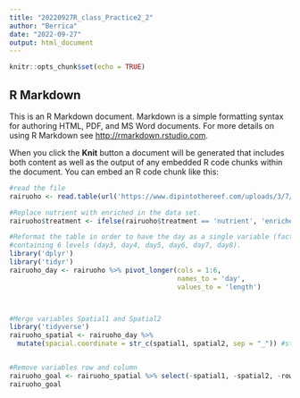 ```yaml
---
title: "20220927R_class_Practice2_2"
author: "Berrica"
date: "2022-09-27"
output: html_document
---
```


```r
knitr::opts_chunk$set(echo = TRUE)
```

## R Markdown

This is an R Markdown document. Markdown is a simple formatting syntax for authoring HTML, PDF, and MS Word documents. For more details on using R Markdown see <http://rmarkdown.rstudio.com>.

When you click the **Knit** button a document will be generated that includes both content as well as the output of any embedded R code chunks within the document. You can embed an R code chunk like this:

```r
#read the file
rairuoho <- read.table(url('https://www.dipintothereef.com/uploads/3/7/3/5/37359245/rairuoho.txt'), header = T)

#Replace nutrient with enriched in the data set.
rairuoho$treatment <- ifelse(rairuoho$treatment == 'nutrient', 'enriched', 'water')

#Reformat the table in order to have the day as a single variable (factor) 
#containing 6 levels (day3, day4, day5, day6, day7, day8).
library('dplyr')
library('tidyr')
rairuoho_day <- rairuoho %>% pivot_longer(cols = 1:6, 
                                          names_to = 'day', 
                                          values_to = 'length')



#Merge variables Spatial1 and Spatial2 
library('tidyverse')
rairuoho_spatial <- rairuoho_day %>%  
  mutate(spacial.coordinate = str_c(spatial1, spatial2, sep = "_")) #str_c(): to glue two characters together


#Remove variables row and column
rairuoho_goal <- rairuoho_spatial %>% select(-spatial1, -spatial2, -row, -column) 
rairuoho_goal
```

